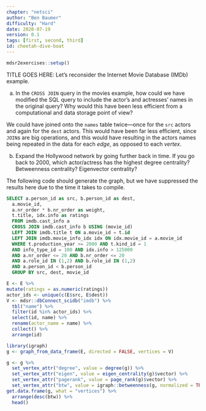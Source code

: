 ```yaml
---
chapter: "netsci"
author: "Ben Baumer"
difficulty: "Hard"
date: 2020-07-19 
version: 0.1
tags: [first, second, third]
id: cheetah-dive-boat
---
```


```r
mdsr2exercises::setup()
```

TITLE GOES HERE: Let's reconsider the Internet Movie Database (IMDb) example.

a. In the `CROSS JOIN` query in the movies example, how could we have modified the SQL query to include the actor's and actresses' names in the original query? Why would this have been less efficient from a computational and data storage point of view? 


 <!--begin-answer-->
We could have joined onto the `names` table twice---once for the `src` actors and again for the `dest` actors. This would have been far less efficient, since `JOIN`s are big operations, and this would have resulting in the actors names being repeated in the data for each *edge*, as opposed to each *vertex*. 
  <!--end-answer-->

b. Expand the Hollywood network by going further back in time. If you go back to 2000, which actor/actress has the highest degree centrality? Betweenness centrality? Eigenvector centrality?

 <!--begin-answer-->

The following code should generate the graph, but we have suppressed the results here due to the time it takes to compile. 

```sql
SELECT a.person_id as src, b.person_id as dest, 
  a.movie_id, 
  a.nr_order * b.nr_order as weight, 
  t.title, idx.info as ratings
  FROM imdb.cast_info a 
  CROSS JOIN imdb.cast_info b USING (movie_id)
  LEFT JOIN imdb.title t ON a.movie_id = t.id
  LEFT JOIN imdb.movie_info_idx idx ON idx.movie_id = a.movie_id
  WHERE t.production_year >= 2000 AND t.kind_id = 1
  AND info_type_id = 100 AND idx.info > 125000
  AND a.nr_order <= 20 AND b.nr_order <= 20
  AND a.role_id IN (1,2) AND b.role_id IN (1,2)
  AND a.person_id < b.person_id
  GROUP BY src, dest, movie_id
```

```r
E <- E %>%
mutate(ratings = as.numeric(ratings))
actor_ids <- unique(c(E$src, E$dest))
V <- mdsr::dbConnect_scidb("imdb") %>%
  tbl("name") %>%
  filter(id %in% actor_ids) %>%
  select(id, name) %>%
  rename(actor_name = name) %>%
  collect() %>%
  arrange(id)
```

```r
library(igraph)
g <- graph_from_data_frame(E, directed = FALSE, vertices = V)

g <- g %>%
  set_vertex_attr("degree", value = degree(g)) %>%
  set_vertex_attr("eigen", value = eigen_centrality(g)$vector) %>%
  set_vertex_attr("pagerank", value = page_rank(g)$vector) %>%
  set_vertex_attr("btw", value = igraph::betweenness(g, normalized = TRUE))
get.data.frame(g, what = "vertices") %>%
  arrange(desc(btw)) %>%
  head()
```

  <!--end-answer-->

